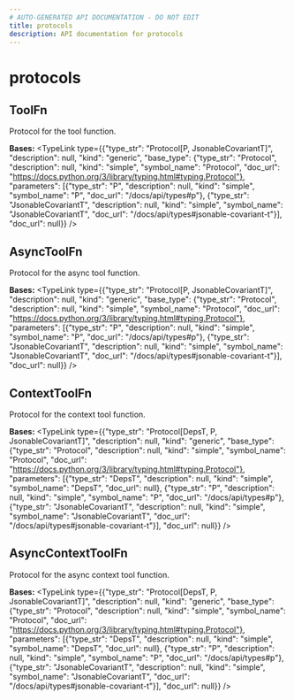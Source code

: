 ```yaml
---
# AUTO-GENERATED API DOCUMENTATION - DO NOT EDIT
title: protocols
description: API documentation for protocols
---
```


# protocols

## <ApiType type="Class" slug="tool-fn" symbolName="ToolFn" /> ToolFn

Protocol for the tool function.

**Bases:** 
<TypeLink type={{"type_str": "Protocol[P, JsonableCovariantT]", "description": null, "kind": "generic", "base_type": {"type_str": "Protocol", "description": null, "kind": "simple", "symbol_name": "Protocol", "doc_url": "https://docs.python.org/3/library/typing.html#typing.Protocol"}, "parameters": [{"type_str": "P", "description": null, "kind": "simple", "symbol_name": "P", "doc_url": "/docs/api/types#p"}, {"type_str": "JsonableCovariantT", "description": null, "kind": "simple", "symbol_name": "JsonableCovariantT", "doc_url": "/docs/api/types#jsonable-covariant-t"}], "doc_url": null}} />


## <ApiType type="Class" slug="async-tool-fn" symbolName="AsyncToolFn" /> AsyncToolFn

Protocol for the async tool function.

**Bases:** 
<TypeLink type={{"type_str": "Protocol[P, JsonableCovariantT]", "description": null, "kind": "generic", "base_type": {"type_str": "Protocol", "description": null, "kind": "simple", "symbol_name": "Protocol", "doc_url": "https://docs.python.org/3/library/typing.html#typing.Protocol"}, "parameters": [{"type_str": "P", "description": null, "kind": "simple", "symbol_name": "P", "doc_url": "/docs/api/types#p"}, {"type_str": "JsonableCovariantT", "description": null, "kind": "simple", "symbol_name": "JsonableCovariantT", "doc_url": "/docs/api/types#jsonable-covariant-t"}], "doc_url": null}} />


## <ApiType type="Class" slug="context-tool-fn" symbolName="ContextToolFn" /> ContextToolFn

Protocol for the context tool function.

**Bases:** 
<TypeLink type={{"type_str": "Protocol[DepsT, P, JsonableCovariantT]", "description": null, "kind": "generic", "base_type": {"type_str": "Protocol", "description": null, "kind": "simple", "symbol_name": "Protocol", "doc_url": "https://docs.python.org/3/library/typing.html#typing.Protocol"}, "parameters": [{"type_str": "DepsT", "description": null, "kind": "simple", "symbol_name": "DepsT", "doc_url": null}, {"type_str": "P", "description": null, "kind": "simple", "symbol_name": "P", "doc_url": "/docs/api/types#p"}, {"type_str": "JsonableCovariantT", "description": null, "kind": "simple", "symbol_name": "JsonableCovariantT", "doc_url": "/docs/api/types#jsonable-covariant-t"}], "doc_url": null}} />


## <ApiType type="Class" slug="async-context-tool-fn" symbolName="AsyncContextToolFn" /> AsyncContextToolFn

Protocol for the async context tool function.

**Bases:** 
<TypeLink type={{"type_str": "Protocol[DepsT, P, JsonableCovariantT]", "description": null, "kind": "generic", "base_type": {"type_str": "Protocol", "description": null, "kind": "simple", "symbol_name": "Protocol", "doc_url": "https://docs.python.org/3/library/typing.html#typing.Protocol"}, "parameters": [{"type_str": "DepsT", "description": null, "kind": "simple", "symbol_name": "DepsT", "doc_url": null}, {"type_str": "P", "description": null, "kind": "simple", "symbol_name": "P", "doc_url": "/docs/api/types#p"}, {"type_str": "JsonableCovariantT", "description": null, "kind": "simple", "symbol_name": "JsonableCovariantT", "doc_url": "/docs/api/types#jsonable-covariant-t"}], "doc_url": null}} />



